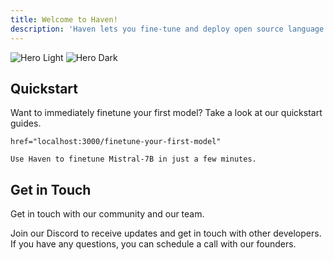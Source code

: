 ```yaml
---
title: Welcome to Haven!
description: 'Haven lets you fine-tune and deploy open source language models without having to write code or manage GPU infrastructure.'
---
```


<img
  className="block dark:hidden"
  src="/images/hero-light.svg"
  alt="Hero Light"
/>
<img
  className="hidden dark:block"
  src="/images/hero-dark.svg"
  alt="Hero Dark"
/>

## Quickstart

Want to immediately finetune your first model? Take a look at our quickstart guides.

<CardGroup cols={2}>
  <Card
    title="Finetune your First Model"
    icon="dumbbell"


    href="localhost:3000/finetune-your-first-model"
  >
    Use Haven to finetune Mistral-7B in just a few minutes.
  </Card>
</CardGroup>

## Get in Touch

Get in touch with our community and our team.

<CardGroup cols={2}>
  <Card
    title="Join our Discord"
    icon="discord"
    href="https://discord.com/invite/JDjbfp6q2G"
  >
    Join our Discord to receive updates and get in touch with other developers.
  </Card>
  <Card
    title="Talk to the founders"
    icon="phone"
    href="https://cal.com/justus-mattern-xfnomx/haven-community-call"
  >
    If you have any questions, you can schedule a call with our founders.
  </Card>
</CardGroup>
